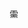 [[File:Symbol question.svg|16px|link=|需要更多-{zh-hans:信息;zh-hant:資訊;}-及证据]]&nbsp;'''{{{1|需要更多-{zh-hans:信息;zh-hant:資訊;}-及证据}}}'''<noinclude>{{documentation}}</noinclude>